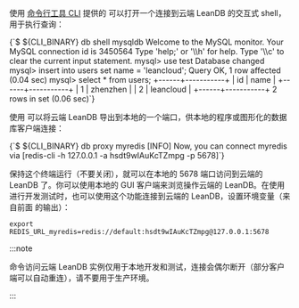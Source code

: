 
使用 [命令行工具 CLI](/v3/sdk/engine/cli) 提供的 <Command suffix=" db shell" /> 可以打开一个连接到云端 LeanDB 的交互式 shell，用于执行查询：

<CodeBlock>
  {`$ ${CLI_BINARY} db shell mysqldb
Welcome to the MySQL monitor.
Your MySQL connection id is 3450564
Type 'help;' or '\\h' for help. Type '\\c' to clear the current input statement.
mysql> use test
Database changed
mysql> insert into users set name = 'leancloud';
Query OK, 1 row affected (0.04 sec)
mysql> select * from users;
+------+-----------+
| id   | name      |
+------+-----------+
|    1 | zhenzhen  |
|    2 | leancloud |
+------+-----------+
2 rows in set (0.06 sec)`}
</CodeBlock>

使用 <Command suffix=" db proxy" /> 可以将云端 LeanDB 导出到本地的一个端口，供本地的程序或图形化的数据库客户端连接：

<CodeBlock>
  {`$ ${CLI_BINARY} db proxy myredis
[INFO] Now, you can connect myredis via [redis-cli -h 127.0.0.1 -a hsdt9wIAuKcTZmpg -p 5678]`}
</CodeBlock>

保持这个终端运行（不要关闭），就可以在本地的 5678 端口访问到云端的 LeanDB 了。你可以使用本地的 GUI 客户端来浏览操作云端的 LeanDB。在使用 <Command suffix=" up" /> 进行开发测试时，也可以使用这个功能连接到云端的 LeanDB，设置环境变量（来自前面 <Command suffix=" db proxy" /> 的输出）：

```shell
export REDIS_URL_myredis=redis://default:hsdt9wIAuKcTZmpg@127.0.0.1:5678
```

:::note

<Command suffix=" db" /> 命令访问云端 LeanDB 实例仅用于本地开发和测试，连接会偶尔断开（部分客户端可以自动重连），请不要用于生产环境。

:::
